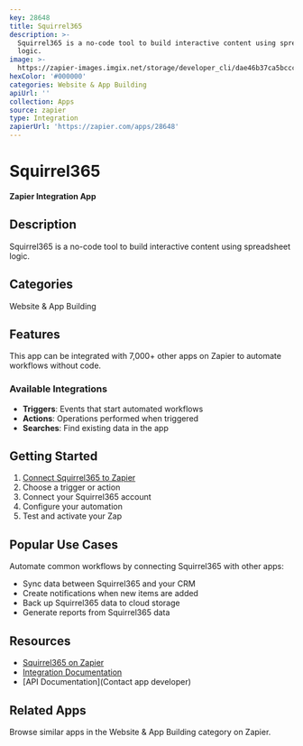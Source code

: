 ```yaml
---
key: 28648
title: Squirrel365
description: >-
  Squirrel365 is a no-code tool to build interactive content using spreadsheet
  logic.
image: >-
  https://zapier-images.imgix.net/storage/developer_cli/dae46b37ca5bccc5d6636357062cb8da.png?auto=format%2Ccompress&ixlib=python-3.0.0&q=50
hexColor: '#000000'
categories: Website & App Building
apiUrl: ''
collection: Apps
source: zapier
type: Integration
zapierUrl: 'https://zapier.com/apps/28648'
---
```

# Squirrel365

**Zapier Integration App**

## Description

Squirrel365 is a no-code tool to build interactive content using spreadsheet logic.

## Categories

Website & App Building

## Features

This app can be integrated with 7,000+ other apps on Zapier to automate workflows without code.

### Available Integrations

- **Triggers**: Events that start automated workflows
- **Actions**: Operations performed when triggered
- **Searches**: Find existing data in the app

## Getting Started

1. [Connect Squirrel365 to Zapier](https://zapier.com/apps/28648)
2. Choose a trigger or action
3. Connect your Squirrel365 account
4. Configure your automation
5. Test and activate your Zap

## Popular Use Cases

Automate common workflows by connecting Squirrel365 with other apps:

- Sync data between Squirrel365 and your CRM
- Create notifications when new items are added
- Back up Squirrel365 data to cloud storage
- Generate reports from Squirrel365 data

## Resources

- [Squirrel365 on Zapier](https://zapier.com/apps/28648)
- [Integration Documentation](https://zapier.com/apps/28648/integrations)
- [API Documentation](Contact app developer)

## Related Apps

Browse similar apps in the Website & App Building category on Zapier.
